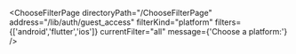 


<ChooseFilterPage
    directoryPath="/ChooseFilterPage"
    address="/lib/auth/guest_access"
    filterKind="platform"
    filters={['android','flutter','ios']}
    currentFilter="all"
    message={'Choose a platform:'}
/>
